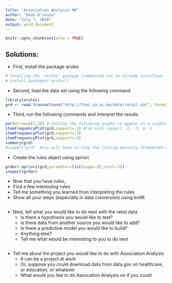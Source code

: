 ```yaml
---
title: "Association Analysis HW"
author: "Dean D'souza"
date: "July 7, 2016"
output: word_document
---
```


```r
knitr::opts_chunk$set(echo = TRUE)
```

## Solutions:  

* First, install the package arules  

```r
# Intalling the 'arules' package (commented out as already installed)
# install.packages("arules")
```

* Second, load the data set using the following command  

```r
library(arules)
grd <- read.transactions("http://fimi.ua.ac.be/data/retail.dat", format="basket")
```

* Third, run the following commands and interpret the results  

```r
par(mfrow=c(1,3)) # Setting the following graphs to appear in a single line
itemFrequencyPlot(grd,support=.1) #run with support .2, .3, & .5
itemFrequencyPlot(grd,support=.3)
itemFrequencyPlot(grd,support=.5)
summary(grd)
#inspect(grd)  #you will have to stop the listing manually (Commented out to make the document smaller)
```

* Create the rules object using apriori  

```r
grdar<-apriori(grd,parameter=list(supp=.05,conf=.5))
inspect(grdar)
```

* Now that you have rules,.  
* Find a few interesting rules  
* Tell me something you learned from interpreting the rules  
* Show all your steps (especially in data conversion) using knitR  

```r

```

* Next, tell what you would like to do next with the retail data  
  + Is there a hypothesis you would like to test?  
  + Is there data from another source you would like to add?  
  + Is there a predictive model you would like to build?  
  + Anything else?  
  + Tell me what would be interesting to you to do next  

```r
```

* Tell me about the project you would like to do with Association Analysis  
  + It can be a project at work  
  + Or, suppose you could download data from data.gov on healthcare, or education, or whatever  
  + What would you like to do Assocation Analysis on if you could  

```r
```